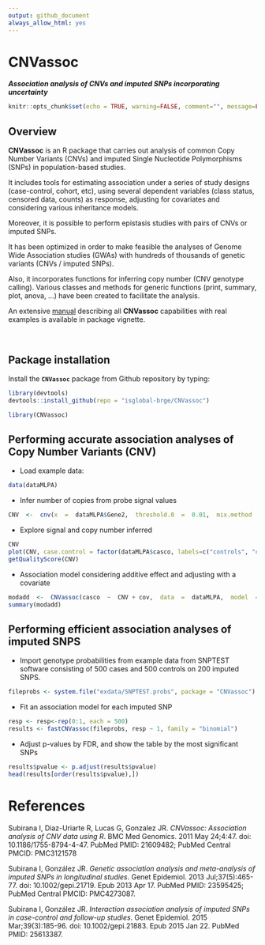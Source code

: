 ```yaml
---
output: github_document
always_allow_html: yes
---
```


CNVassoc
=========

**_Association analysis of CNVs and imputed SNPs incorporating uncertainty_**


```r
knitr::opts_chunk$set(echo = TRUE, warning=FALSE, comment="", message=FALSE)
```

## Overview

**CNVassoc** is an R package that carries out analysis of common Copy Number Variants (CNVs) and imputed Single Nucleotide Polymorphisms (SNPs) in population-based studies. 

It includes tools for estimating association under a series of study designs (case-control, cohort, etc), using several dependent variables (class status, censored data, counts) as response, adjusting for covariates and considering various inheritance models. 

Moreover, it is possible to perform epistasis studies with pairs of CNVs or imputed SNPs.

It has been optimized in order to make feasible the analyses of Genome Wide Association studies (GWAs) with hundreds of thousands of genetic variants (CNVs / imputed SNPs). 

Also, it incorporates functions for inferring copy number (CNV genotype calling). Various classes and methods for generic functions (print, summary, plot, anova, ...) have been created to facilitate the analysis. 

An extensive [manual](https://github.com/isglobal-brge/CNVassoc/blob/master/CNVassoc_vignette.pdf) describing all **CNVassoc** capabilities with real examples is available in package vignette.

<br>


## Package installation


Install the **`CNVassoc`** package from Github repository by typing:

```r
library(devtools)
devtools::install_github(repo = "isglobal-brge/CNVassoc")
```

```r
library(CNVassoc)
```


## Performing accurate association analyses of Copy Number Variants (CNV)


- Load example data:

```r
data(dataMLPA)
```


- Infer number of copies from probe signal values

```r
CNV  <-  cnv(x  =  dataMLPA$Gene2,  threshold.0  =  0.01,  mix.method  =  "mixdist")
```

- Explore signal and copy number inferred

```r
CNV
plot(CNV, case.control = factor(dataMLPA$casco, labels=c("controls", "cases")))
getQualityScore(CNV)
```

- Association model considering additive effect and adjusting with a covariate

```r
modadd  <-  CNVassoc(casco  ~  CNV + cov,  data  =  dataMLPA,  model  =  "add")
summary(modadd)
```



## Performing efficient association analyses of imputed SNPS


- Import genotype probabilities from example data from SNPTEST software consisting of 500 cases and 500 controls on 200 imputed SNPS.

```r
fileprobs <- system.file("exdata/SNPTEST.probs", package = "CNVassoc")
```

- Fit an association model for each imputed SNP

```r
resp <- resp<-rep(0:1, each = 500)
results <- fastCNVassoc(fileprobs, resp ~ 1, family = "binomial")
```

- Adjust p-values by FDR, and show the table by the most significant SNPs

```r
results$pvalue <- p.adjust(results$pvalue)
head(results[order(results$pvalue),])
```



# References


<p>Subirana I, Diaz-Uriarte R, Lucas G, Gonzalez JR. <i>CNVassoc: Association
analysis of CNV data using R</i>. BMC Med Genomics. 2011 May 24;4:47. doi:
10.1186/1755-8794-4-47. PubMed PMID: 21609482; PubMed Central PMCID: PMC3121578</p>

<p>Subirana I, González JR. <i>Genetic association analysis and meta-analysis of
imputed SNPs in longitudinal studies</i>. Genet Epidemiol. 2013 Jul;37(5):465-77.
doi: 10.1002/gepi.21719. Epub 2013 Apr 17. PubMed PMID: 23595425; PubMed Central 
PMCID: PMC4273087.</p>

<p>Subirana I, González JR. <i>Interaction association analysis of imputed SNPs in
case-control and follow-up studies</i>. Genet Epidemiol. 2015 Mar;39(3):185-96. doi: 
10.1002/gepi.21883. Epub 2015 Jan 22. PubMed PMID: 25613387.</p>

